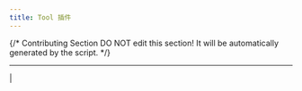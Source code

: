 ```yaml
---
title: Tool 插件
---
```


{/*
Contributing Section
DO NOT edit this section!
It will be automatically generated by the script.
*/}

---

[  ](https://github.com/langgenius/dify-docs/edit/main/zh-hans/plugins/quick-start/develop-plugins/tool-cha-jian.mdx) | [  ](https://github.com/langgenius/dify-docs/issues/new?template=docs.yml)

